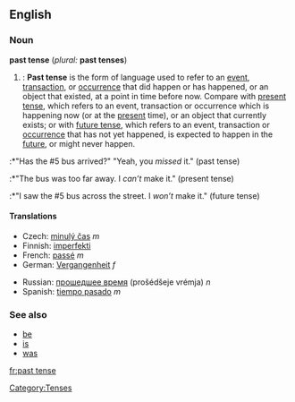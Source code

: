 ==English==
===Noun===
'''past tense''' (''plural:'' '''past tenses''')

#{{grammar}}: '''Past tense''' is the form of language used to refer to an [[event]], [[transaction]], or [[occurrence]] that did happen or has happened, or an object that existed, at a point in time before now. Compare with [[present tense]], which refers to an event, transaction or occurrence which is happening now (or at the [[present]] time), or an object that currently exists; or with [[future tense]], which refers to an event, transaction or [[occurrence]] that has not yet happened, is expected to happen in the [[future]], or might never happen.
:*"Has the #5 bus arrived?" "Yeah, you ''missed'' it." (past tense)
:*"The bus was too far away. I ''can’t'' make it." (present tense)
:*"I saw the #5 bus across the street. I ''won’t'' make it." (future tense)

====Translations====
{{top}}
*Czech: [[minulý  čas]] ''m''
*Finnish: [[imperfekti]]
*French: [[passé]] ''m''
*German: [[Vergangenheit]] ''f''
{{mid}}
*Russian: [[прошедшее время]] (prošédšeje vrémja) ''n''
*Spanish: [[tiempo pasado]] ''m''
{{bottom}}

===See also===
*[[be]]
*[[is]]
*[[was]]

[[Category:Tenses]]

[[fr:past tense]]